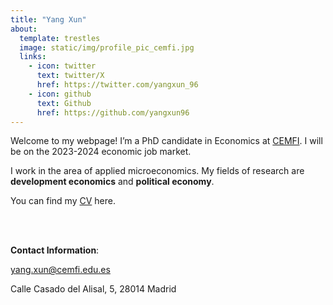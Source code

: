 ```yaml
---
title: "Yang Xun"
about: 
  template: trestles
  image: static/img/profile_pic_cemfi.jpg
  links:
    - icon: twitter
      text: twitter/X
      href: https://twitter.com/yangxun_96
    - icon: github
      text: Github
      href: https://github.com/yangxun96
---
```


Welcome to my webpage! I'm a PhD candidate in Economics at [CEMFI](https://www.cemfi.es/index.asp). I will be on the 2023-2024 economic job market.

I work in the area of applied microeconomics. My fields of research are **development economics** and **political economy**.

You can find my [CV](https://yangxun96.github.io/cv/CV_YangXun.pdf) here.

<br>
<br>

**Contact Information**: 

<yang.xun@cemfi.edu.es>

Calle Casado del Alisal, 5,
28014 Madrid


